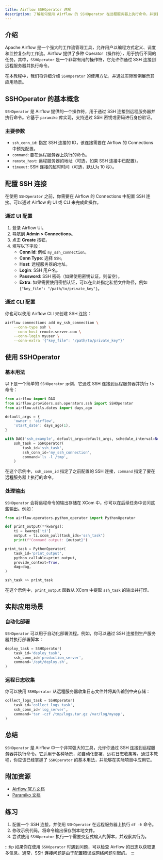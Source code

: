 ```yaml
---
title: Airflow SSHOperator 详解
description: 了解如何使用 Airflow 的 SSHOperator 在远程服务器上执行命令，并掌握其实际应用场景。
---
```


## 介绍

Apache Airflow 是一个强大的工作流管理工具，允许用户以编程方式定义、调度和监控复杂的工作流。Airflow 提供了多种 Operator（操作符），用于执行不同的任务。其中，`SSHOperator` 是一个非常有用的操作符，它允许你通过 SSH 连接到远程服务器并执行命令。

在本教程中，我们将详细介绍 `SSHOperator` 的使用方法，并通过实际案例展示其应用场景。

## SSHOperator 的基本概念

`SSHOperator` 是 Airflow 提供的一个操作符，用于通过 SSH 连接到远程服务器并执行命令。它基于 `paramiko` 库实现，支持通过 SSH 密钥或密码进行身份验证。

### 主要参数

- `ssh_conn_id`: 指定 SSH 连接的 ID，该连接需要在 Airflow 的 Connections 中预先配置。
- `command`: 要在远程服务器上执行的命令。
- `remote_host`: 远程服务器的地址（可选，如果 SSH 连接中已配置）。
- `timeout`: SSH 连接的超时时间（可选，默认为 10 秒）。

## 配置 SSH 连接

在使用 `SSHOperator` 之前，你需要在 Airflow 的 Connections 中配置 SSH 连接。可以通过 Airflow 的 UI 或 CLI 来完成此操作。

### 通过 UI 配置

1. 登录 Airflow UI。
2. 导航到 **Admin > Connections**。
3. 点击 **Create** 按钮。
4. 填写以下字段：
   - **Conn Id**: 例如 `my_ssh_connection`。
   - **Conn Type**: 选择 `SSH`。
   - **Host**: 远程服务器的地址。
   - **Login**: SSH 用户名。
   - **Password**: SSH 密码（如果使用密钥认证，则留空）。
   - **Extra**: 如果需要使用密钥认证，可以在此处指定私钥文件路径，例如 `{"key_file": "/path/to/private_key"}`。

### 通过 CLI 配置

你也可以使用 Airflow CLI 来创建 SSH 连接：

```bash
airflow connections add my_ssh_connection \
    --conn-type ssh \
    --conn-host remote.server.com \
    --conn-login myuser \
    --conn-extra '{"key_file": "/path/to/private_key"}'
```

## 使用 SSHOperator

### 基本用法

以下是一个简单的 `SSHOperator` 示例，它通过 SSH 连接到远程服务器并执行 `ls` 命令：

```python
from airflow import DAG
from airflow.providers.ssh.operators.ssh import SSHOperator
from airflow.utils.dates import days_ago

default_args = {
    'owner': 'airflow',
    'start_date': days_ago(1),
}

with DAG('ssh_example', default_args=default_args, schedule_interval=None) as dag:
    ssh_task = SSHOperator(
        task_id='ssh_task',
        ssh_conn_id='my_ssh_connection',
        command='ls -l /tmp',
    )
```

在这个示例中，`ssh_conn_id` 指定了之前配置的 SSH 连接，`command` 指定了要在远程服务器上执行的命令。

### 处理输出

`SSHOperator` 会将远程命令的输出存储在 XCom 中，你可以在后续任务中访问这些输出。例如：

```python
from airflow.operators.python_operator import PythonOperator

def print_output(**kwargs):
    ti = kwargs['ti']
    output = ti.xcom_pull(task_ids='ssh_task')
    print(f"Command output: {output}")

print_task = PythonOperator(
    task_id='print_output',
    python_callable=print_output,
    provide_context=True,
    dag=dag,
)

ssh_task >> print_task
```

在这个示例中，`print_output` 函数从 XCom 中提取 `ssh_task` 的输出并打印。

## 实际应用场景

### 自动化部署

`SSHOperator` 可以用于自动化部署流程。例如，你可以通过 SSH 连接到生产服务器并执行部署脚本：

```python
deploy_task = SSHOperator(
    task_id='deploy_task',
    ssh_conn_id='production_server',
    command='/opt/deploy.sh',
)
```

### 远程日志收集

你可以使用 `SSHOperator` 从远程服务器收集日志文件并将其传输到中央存储：

```python
collect_logs_task = SSHOperator(
    task_id='collect_logs_task',
    ssh_conn_id='log_server',
    command='tar -czf /tmp/logs.tar.gz /var/log/myapp',
)
```

## 总结

`SSHOperator` 是 Airflow 中一个非常强大的工具，允许你通过 SSH 连接到远程服务器并执行命令。它适用于各种场景，如自动化部署、远程日志收集等。通过本教程，你应该已经掌握了 `SSHOperator` 的基本用法，并能够在实际项目中应用它。

## 附加资源

- [Airflow 官方文档](https://airflow.apache.org/docs/)
- [Paramiko 文档](http://www.paramiko.org/)

## 练习

1. 配置一个 SSH 连接，并使用 `SSHOperator` 在远程服务器上执行 `df -h` 命令。
2. 修改示例代码，将命令输出保存到本地文件。
3. 尝试使用 `SSHOperator` 执行一个需要交互式输入的脚本，并观察其行为。

:::tip
如果你在使用 `SSHOperator` 时遇到问题，可以检查 Airflow 的日志以获取更多信息。通常，SSH 连接问题是由于配置错误或网络问题引起的。
:::